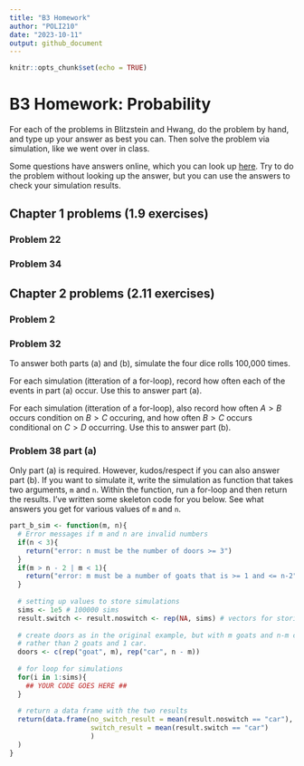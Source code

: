 ```yaml
---
title: "B3 Homework"
author: "POLI210"
date: "2023-10-11"
output: github_document
---
```


```r
knitr::opts_chunk$set(echo = TRUE)
```

# B3 Homework: Probability

For each of the problems in Blitzstein and Hwang, do the problem by hand, and type up your answer as best you can. Then solve the problem via simulation, like we went over in class.

Some questions have answers online, which you can look up [here](https://projects.iq.harvard.edu/sites/projects.iq.harvard.edu/files/stat110/files/selected_solutions_blitzstein_hwang_probability_01.pdf). Try to do the problem without looking up the answer, but you can use the answers to check your simulation results.

## Chapter 1 problems (1.9 exercises)

### Problem 22

### Problem 34

## Chapter 2 problems (2.11 exercises)

### Problem 2

### Problem 32

To answer both parts (a) and (b), simulate the four dice rolls 100,000 times.

For each simulation (itteration of a for-loop), record how often each of the events in part (a) occur. Use this to answer part (a).

For each simulation (itteration of a for-loop), also record how often $A > B$ occurs condition on $B > C$ occuring, and how often $B > C$ occurs conditional on $C > D$ occurring. Use this to answer part (b).

### Problem 38 part (a)

Only part (a) is required. However, kudos/respect if you can also answer part (b). If you want to simulate it, write the simulation as function that takes two arguments, `m` and `n`. Within the function, run a for-loop and then return the results. I've written some skeleton code for you below. See what answers you get for various values of `m` and `n`.

```r
part_b_sim <- function(m, n){
  # Error messages if m and n are invalid numbers
  if(n < 3){
    return("error: n must be the number of doors >= 3")
  }
  if(m > n - 2 | m < 1){
    return("error: m must be a number of goats that is >= 1 and <= n-2")
  }
  
  # setting up values to store simulations
  sims <- 1e5 # 100000 sims
  result.switch <- result.noswitch <- rep(NA, sims) # vectors for storing sim results
  
  # create doors as in the original example, but with m goats and n-m cars,
  # rather than 2 goats and 1 car.
  doors <- c(rep("goat", m), rep("car", n - m))
  
  # for loop for simulations
  for(i in 1:sims){
    ## YOUR CODE GOES HERE ##
  }
  
  # return a data frame with the two results
  return(data.frame(no_switch_result = mean(result.noswitch == "car"),
                    switch_result = mean(result.switch == "car")
                    )
  )
}
```
